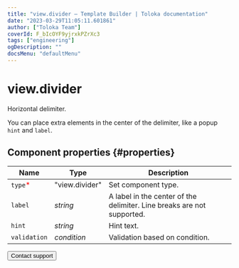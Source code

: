 ```yaml
---
title: "view.divider — Template Builder | Toloka documentation"
date: "2023-03-29T11:05:11.601861"
author: ["Toloka Team"]
coverId: F_bIcOYF9yjrxkPZrXc3
tags: ["engineering"]
ogDescription: ""
docsMenu: "defaultMenu"
---
```


# view.divider

Horizontal delimiter.

You can place extra elements in the center of the delimiter, like a popup `hint` and `label`.

## Component properties {#properties}

**Name** | **Type** | **Description**
----- | ----- | -----
`type`<span style="color: red">\*</span> | "view.divider" | Set component type.
`label` | _string_ | A label in the center of the delimiter. Line breaks are not supported.
`hint` | _string_ | Hint text.
`validation` | _condition_ | Validation based on condition.

<Button themeColor="light" view="default" size="l" type="link" url="/docs/guide/troubleshooting/support?form-source=template-builder-reference-view-divider">Contact support</Button>